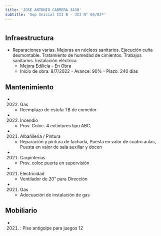 ```yaml
---
title: 'JOSE ANTONIO CABRERA 3430'
subtitle: 'Sup Inicial III B - JII N° 04/02º'
---
```


#
## Infraestructura

* Reparaciones varias. Mejoras en núcleos sanitarios. Ejecución cuña desmontable. Tratamiento de humedad de cimientos. Trabajos sanitarios. Instalación eléctrica 
    + Mejora Edilicia - En Obra 
    + Inicio de obra: 8/7/2022 - Avance: 90% - Plazo: 240 días 






## Mantenimiento

*  (2022) Gas 
    + Reemplazo de estufa TB de comedor

*  (2022) Incendio 
    + Prov. Coloc. 4 extintores tipo ABC.

*  (2021) Albañileria / Pintura 
    + Reparación y pintura de fachada, Puesta en valor de cuatro aulas, Puesta en valor de sala auxiliar y docen

*  (2021) Carpinterías 
    + Prov. coloc  puerta en supervisión

*  (2021) Electricidad 
    + Ventilador de 20" para Dirección

*  (2021) Gas 
    + Adecuación de instalación de gas





## Mobiliario

*  (2021) : Piso antigolpe para juegos 12 



